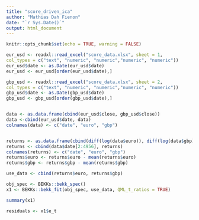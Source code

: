 ```yaml
---
title: "score_driven_ica"
author: "Mathias Dah Fienon"
date: "`r Sys.Date()`"
output: html_document
---
```


```r

knitr::opts_chunk$set(echo = TRUE, warning = FALSE)

```


```r

eur_usd <- readxl::read_excel("score_data.xlsx", sheet = 1,
col_types = c("text", "numeric", "numeric","numeric", "numeric"))
eur_usd$date <- as.Date(eur_usd$date)
eur_usd <- eur_usd[order(eur_usd$date),]

gbp_usd <- readxl::read_excel("score_data.xlsx", sheet = 2,
col_types = c("text", "numeric", "numeric","numeric", "numeric"))
gbp_usd$date <- as.Date(gbp_usd$date)
gbp_usd <- gbp_usd[order(gbp_usd$date),]


data <- as.data.frame(cbind(eur_usd$close, gbp_usd$close))  
data <-cbind(eur_usd$date, data) 
colnames(data) <- c("date", "euro", "gbp")


returns <- as.data.frame(cbind(diff(log(data$euro)), diff(log(data$gbp))))
returns <- cbind(data$date[2:4956], returns)
colnames(returns) <- c("date", "euro", "gbp")
returns$euro <- returns$euro - mean(returns$euro)
returns$gbp <- returns$gbp - mean(returns$gbp)

use_data <- cbind(returns$euro, returns$gbp)

```


```r

obj_spec <- BEKKs::bekk_spec()
x1 <- BEKKs::bekk_fit(obj_spec, use_data, QML_t_ratios = TRUE)

summary(x1)

residuals <- x1$e_t

```

